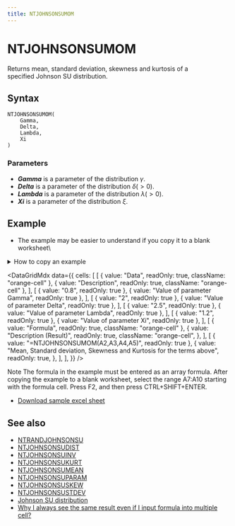 ```yaml
---
title: NTJOHNSONSUMOM
---
```



# NTJOHNSONSUMOM

Returns mean, standard deviation, skewness and kurtosis of a specified Johnson SU distribution.

## Syntax

```excel
NTJOHNSONSUMOM(
    Gamma,
    Delta,
    Lambda,
    Xi
)
```

### Parameters

- **_Gamma_** is a parameter of the distribution $\gamma$.
- **_Delta_** is a parameter of the distribution $\delta(>0)$.
- **_Lambda_** is a parameter of the distribution $\lambda(>0)$.
- **_Xi_** is a parameter of the distribution $\xi$.

## Example

- The example may be easier to understand if you copy it to a blank worksheet\

<details>
  <summary>How to copy an example</summary>

1.  Create a blank workbook or worksheet.
2.  Select the example in the Help topic.

    **Note**  Do not select the row or column headers.

    ![Selecting an example from Help](./../../assets/functions/HowToCopy.png)

    Selecting an example from Help

3.  Press CTRL+C.
4.  In the worksheet, select cell A1, and press CTRL+V.
5.  To switch between viewing the results and viewing the formulas that return the results, press CTRL+` (grave accent), or on the **Tools** menu, point to **Formula Auditing**, and then click **Formula Auditing Mode**.

</details>

<DataGridMdx
  data={{
    cells: [
      [
        { value: "Data", readOnly: true, className: "orange-cell" },
        { value: "Description", readOnly: true, className: "orange-cell" },
      ],
      [
        { value: "0.8", readOnly: true },
        { value: "Value of parameter Gamma", readOnly: true },
      ],
      [
        { value: "2", readOnly: true },
        { value: "Value of parameter Delta", readOnly: true },
      ],
      [
        { value: "2.5", readOnly: true },
        { value: "Value of parameter Lambda", readOnly: true },
      ],
      [
        { value: "1.2", readOnly: true },
        { value: "Value of parameter Xi", readOnly: true },
      ],
      [
        { value: "Formula", readOnly: true, className: "orange-cell" },
        {
          value: "Description (Result)",
          readOnly: true,
          className: "orange-cell",
        },
      ],
      [
        { value: "=NTJOHNSONSUMOM(A2,A3,A4,A5)", readOnly: true },
        {
          value:
            "Mean, Standard deviation, Skewness and Kurtosis for the terms above",
          readOnly: true,
        },
      ],
    ],
  }}
/>

Note The formula in the example must be entered as an array formula. After copying the example to a blank worksheet, select the range A7:A10 starting with the formula cell. Press F2, and then press CTRL+SHIFT+ENTER.

- [Download sample excel sheet](https://www.ntrand.com/files/NtRand2.zip)

## See also

- [NTRANDJOHNSONSU](../01-random-numbers/01-single-series/08-ntrandjohnsonsu.mdx)
- [NTJOHNSONSUDIST](047-ntjohnsonsudist.mdx)
- [NTJOHNSONSUINV](048-ntjohnsonsuinv.mdx)
- [NTJOHNSONSUKURT](049-ntjohnsonsukurt.mdx)
- [NTJOHNSONSUMEAN](050-ntjohnsonsumean.mdx)
- [NTJOHNSONSUPARAM](052-ntjohnsonsuparam.mdx)
- [NTJOHNSONSUSKEW](053-ntjohnsonsuskew.mdx)
- [NTJOHNSONSUSTDEV](054-ntjohnsonsustdev.mdx)
- [Johnson SU distribution](../../05-gallery-of-distributions/johnson-su-distribution.mdx)
- [Why I always see the same result even if I input formula into multiple cell?](https://www.ntrand.com/faq/#local_CtrlShiftEnter)
